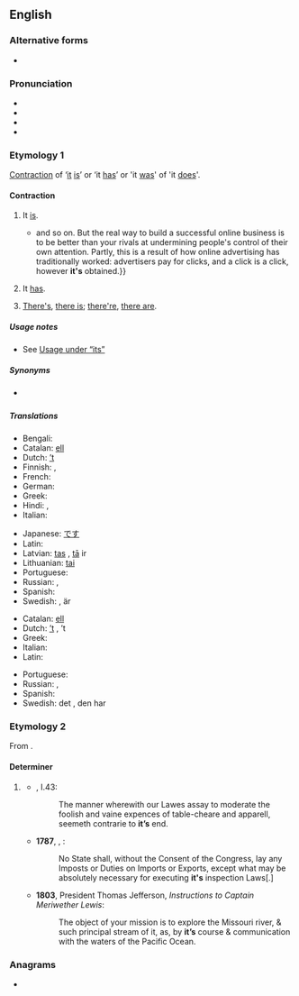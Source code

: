 {{also|its|ITS|its'|'its}}
==English==

===Alternative forms===
* {{l|en|i's}} {{qualifier|eye dialect}}

===Pronunciation===
* {{IPA|/ɪts/|lang=en}}
* {{audio|en-us-it's.ogg|Audio (US)|lang=en}}
* {{rhymes|ɪts|lang=en}}
* {{homophones|lang=en|its}}

===Etymology 1===
[[contraction|Contraction]] of ‘[[it]] [[is]]’ or ‘it [[has]]’ or 'it [[was]]' of 'it [[does]]'.

====Contraction====
{{en-cont|head=it’s}}

# It [[is]].
#* {{quote-magazine|date=2013-06-21|author={{w|Oliver Burkeman}}
|volume=189|issue=2|page=48|magazine={{w|The Guardian Weekly}}
|title=[http://www.theguardian.com/technology/2013/may/10/conscious-computing-twitter-facebook-google The tao of tech]
|passage=The dirty secret of the internet is that all this distraction and interruption is immensely profitable. Web companies like to boast about{{...}}and so on. But the real way to build a successful online business is to be better than your rivals at undermining people's control of their own attention. Partly, this is a result of how online advertising has traditionally worked: advertisers pay for clicks, and a click is a click, however '''it's''' obtained.}}
#: {{ux|en|'''it’s''' too expensive;&nbsp; '''it’s''' coming right for us!}}
# It [[has]].
#: {{ux|en|'''It’s''' been a long time since I’ve had cheesecake.}}
# {{lb|en|colloquial}}<!--I think AAV/ebonixx--> [[there's|There's]], [[there is]]; [[there're]], [[there are]].
#: {{ux|en|'''it's''' a fine line between love and hate;&nbsp; '''it's''' a package for you by the door}}

=====Usage notes=====
* See [[its#Usage notes|Usage under “its”]]

=====Synonyms=====
* {{sense|it is}} {{l|en|’tis}}

=====Translations=====
{{trans-top|it is}}
* Bengali: {{t|bn|ইহা হয়|sc=Beng}}
* Catalan: [[ell]] {{t+|ca|és}}
* Dutch: [[’t]] {{t+|nl|is}}
* Finnish: {{t|fi|se on}}, {{t+|fi|on}}
* French: {{t+|fr|c'est}}
* German: {{t+|de|es}} {{t+|de|ist}}
* Greek: {{t+|el|είναι}}
* Hindi: {{t|hi|यह है|sc=Deva}}, {{t|hi|यह है|tr=yahe hai|sc=Deva}}
* Italian: {{t+|it|è}}
{{trans-mid}}
* Japanese: [[desu#Japanese|です]] {{qualifier|desu}}
* Latin: {{t+|la|est}}
* Latvian: [[tas]] {{t|lv|ir}}, [[tā]] ir
* Lithuanian: [[tai]] {{t+|lt|yra}}
* Portuguese: {{t+|pt|é}}
* Russian: {{t+|ru|э́то}}, {{t+|ru|есть}}
* Spanish: {{t+|es|es}}
* Swedish: {{t+|sv|det}} {{t+|sv|är}}, {{t+|sv|den}} är
{{trans-bottom}}

{{trans-top|it has}}
* Catalan: [[ell]] {{t+|ca|té}}
* Dutch: [[’t]] {{t+|nl|heeft}}, ’t {{t+|nl|is}}
* Greek: {{t+|el|έχει}}
* Italian: {{t+|it|ha}}
* Latin: {{t+|la|habet}}
{{trans-mid}}
* Portuguese: {{t+|pt|tem}}
* Russian: {{t+|ru|иметь|alt=име́ет}}, {{t+|ru|есть}}
* Spanish: {{t+|es|ha}}
* Swedish: det {{t+|sv|har}}, den har
{{trans-bottom}}

===Etymology 2===
From {{compound|it|'s|alt2=’s|gloss2=possessive marker|lang=en}}.

====Determiner====
{{head|en|determiner|cat2=possessive determiners}}

# {{lb|en|now|_|nonstandard}} {{alternative form of|its|lang=en}}
#* {{RQ:Flr Mntgn Essays}}, I.43:
#*: The manner wherewith our Lawes assay to moderate the foolish and vaine expences of table-cheare and apparell, seemeth contrarie to '''it’s''' end.
#* '''1787''', {{w|United States Constitution}}, {{w|Article One of the United States Constitution|Article I}}:
#*: No State shall, without the Consent of the Congress, lay any Imposts or Duties on Imports or Exports, except what may be absolutely necessary for executing '''it's''' inspection Laws[.]
#* '''1803''', President Thomas Jefferson, ''Instructions to Captain Meriwether Lewis'':
#*: The object of your mission is to explore the Missouri river, & such principal stream of it, as, by '''it’s''' course & communication with the waters of the Pacific Ocean.

===Anagrams===
* {{anagrams|en|'tis|-ist|IST|STI|TIS|is't|ist|sit|t'is|tis}}